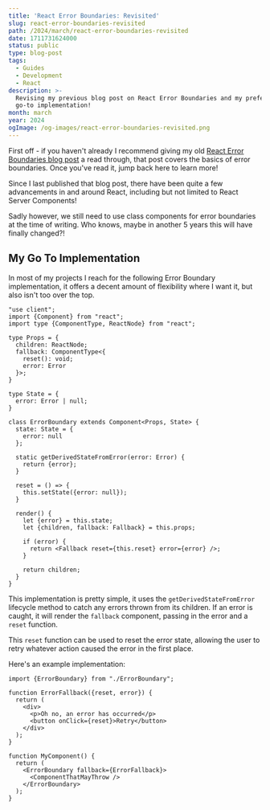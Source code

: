 ```yaml
---
title: 'React Error Boundaries: Revisited'
slug: react-error-boundaries-revisited
path: /2024/march/react-error-boundaries-revisited
date: 1711731624000
status: public
type: blog-post
tags:
  - Guides
  - Development
  - React
description: >-
  Revising my previous blog post on React Error Boundaries and my preferred
  go-to implementation!
month: march
year: 2024
ogImage: /og-images/react-error-boundaries-revisited.png
---
```



First off - if you haven't already I recommend giving my old [React Error Boundaries blog post](/blog/2019/january/react-error-boundaries) a read through, that post covers the basics of error boundaries. Once you've read it, jump back here to learn more!

Since I last published that blog post, there have been quite a few advancements in and around React, including but not limited to React Server Components!

Sadly however, we still need to use class components for error boundaries at the time of writing. Who knows, maybe in another 5 years this will have finally changed?!

## My Go To Implementation

In most of my projects I reach for the following Error Boundary implementation, it offers a decent amount of flexibility where I want it, but also isn't too over the top.

```tsx
"use client";
import {Component} from "react";
import type {ComponentType, ReactNode} from "react";

type Props = {
  children: ReactNode;
  fallback: ComponentType<{
    reset(): void;
    error: Error
  }>;
}

type State = {
  error: Error | null;
}

class ErrorBoundary extends Component<Props, State> {
  state: State = {
    error: null
  };

  static getDerivedStateFromError(error: Error) {
    return {error};
  }

  reset = () => {
    this.setState({error: null});
  }

  render() {
    let {error} = this.state;
    let {children, fallback: Fallback} = this.props;

    if (error) {
      return <Fallback reset={this.reset} error={error} />;
    }

    return children;
  }
}
```

This implementation is pretty simple, it uses the `getDerivedStateFromError` lifecycle method to catch any errors thrown from its children. If an error is caught, it will render the `fallback` component, passing in the error and a `reset` function.

This `reset` function can be used to reset the error state, allowing the user to retry whatever action caused the error in the first place.

Here's an example implementation:

```tsx
import {ErrorBoundary} from "./ErrorBoundary";

function ErrorFallback({reset, error}) {
  return (
    <div>
      <p>Oh no, an error has occurred</p>
      <button onClick={reset}>Retry</button>
    </div>
  );
}

function MyComponent() {
  return (
    <ErrorBoundary fallback={ErrorFallback}>
      <ComponentThatMayThrow />
    </ErrorBoundary>
  );
}
```

